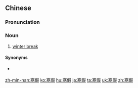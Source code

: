 ==Chinese==
{{zh-forms}}

===Pronunciation===
{{zh-pron
|m=hánjià
|c=hon4 gaa3
|h=pfs=hòn-ká
|mn=hân-ká/hân-kà
|ma=y
|cat=n
}}

===Noun===
{{zh-noun}}

# [[winter break]]

====Synonyms====
* {{qualifier|Min Nan}} {{zh-l|歇寒|hioh-kôaⁿ}}

[[zh-min-nan:寒假]]
[[ko:寒假]]
[[hu:寒假]]
[[ja:寒假]]
[[ta:寒假]]
[[uk:寒假]]
[[zh:寒假]]